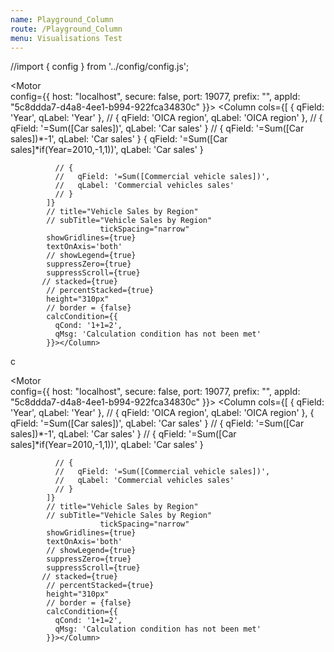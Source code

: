 ```yaml
---
name: Playground_Column
route: /Playground_Column
menu: Visualisations Test
---
```



//import { config } from '../config/config.js';

<Playground>
<Motor  
  config={{
            host: "localhost",
            secure: false,
            port: 19077,
            prefix: "",
            appId: "5c8ddda7-d4a8-4ee1-b994-922fca34830c"
  }}>
      <Column
            cols={[
              { qField: 'Year', qLabel: 'Year' },
              { qField: 'OICA region', qLabel: 'OICA region' },
              { qField: '=Sum([Car sales])', qLabel: 'Car sales' }
              // {
              //   qField: '=Sum([Commercial vehicle sales])',
              //   qLabel: 'Commercial vehicles sales'
              // }
            ]}
           //  title="Vehicle Sales by Region"
            // subTitle="Vehicle Sales by Region"
                        tickSpacing="narrow"
            showGridlines={true}
            textOnAxis='both'
            // showLegend={true}
            suppressZero={true}
            suppressScroll={true}
            stacked={true}
            // percentStacked={true}
            height="310px"
            // border = {false}
            calcCondition={{
              qCond: '1+1=2',
              qMsg: 'Calculation condition has not been met'
            }}></Column>
     
  </Motor>

<Motor  
  config={{
            host: "localhost",
            secure: false,
            port: 19077,
            prefix: "",
            appId: "5c8ddda7-d4a8-4ee1-b994-922fca34830c"
  }}>
      <Column
            cols={[
              { qField: 'Year', qLabel: 'Year' },
            //  { qField: 'OICA region', qLabel: 'OICA region' },
            // { qField: '=Sum([Car sales])', qLabel: 'Car sales' }
            //  { qField: '=Sum([Car sales])*-1', qLabel: 'Car sales' }
              { qField: '=Sum([Car sales]*if(Year=2010,-1,1))', qLabel: 'Car sales' }
            
              // {
              //   qField: '=Sum([Commercial vehicle sales])',
              //   qLabel: 'Commercial vehicles sales'
              // }
            ]}
            // title="Vehicle Sales by Region"
            // subTitle="Vehicle Sales by Region"
                        tickSpacing="narrow"
            showGridlines={true}
            textOnAxis='both'
            // showLegend={true}
            suppressZero={true}
            suppressScroll={true}
           // stacked={true}
            // percentStacked={true}
            height="310px"
            // border = {false}
            calcCondition={{
              qCond: '1+1=2',
              qMsg: 'Calculation condition has not been met'
            }}></Column>
     
  </Motor>
c


<br />


<Motor  
  config={{
            host: "localhost",
            secure: false,
            port: 19077,
            prefix: "",
            appId: "5c8ddda7-d4a8-4ee1-b994-922fca34830c"
  }}>
      <Column
            cols={[
              { qField: 'Year', qLabel: 'Year' },
            //  { qField: 'OICA region', qLabel: 'OICA region' },
             { qField: '=Sum([Car sales])', qLabel: 'Car sales' }
            //  { qField: '=Sum([Car sales])*-1', qLabel: 'Car sales' }
             // { qField: '=Sum([Car sales]*if(Year=2010,-1,1))', qLabel: 'Car sales' }
            
              // {
              //   qField: '=Sum([Commercial vehicle sales])',
              //   qLabel: 'Commercial vehicles sales'
              // }
            ]}
            // title="Vehicle Sales by Region"
            // subTitle="Vehicle Sales by Region"
                        tickSpacing="narrow"
            showGridlines={true}
            textOnAxis='both'
            // showLegend={true}
            suppressZero={true}
            suppressScroll={true}
           // stacked={true}
            // percentStacked={true}
            height="310px"
            // border = {false}
            calcCondition={{
              qCond: '1+1=2',
              qMsg: 'Calculation condition has not been met'
            }}></Column>
     
  </Motor>
</Playground>

<br />
